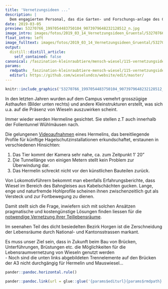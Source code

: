 ```yaml
---
title: 'Vernetzungsideen ...'
description: |
  Dem engagierten Personal, das die Garten- und Forschungs-anlage des Campus Grüental der ZHAW in Wädenswil bewirtschaftet, sind nicht nur ökologische Aufwertungen, sondern auch faszinierende Videoaufnahmen gelungen.   Sie zeigen eine interessante Verhaltensweise, die auch schon manch Lokomotivführer in ähnlicher Form gesehen hat.
date: 2019-03-05
preview: 53270766_1997054483750104_9073979648232128512_n.jpg
image_intro: images/fotos/2019_03_14_Vernetzungsideen_Gruental/53270766_1997054483750104_9073979648232128512_n.jpg
float_intro: left
image_fulltext: images/fotos/2019_03_14_Vernetzungsideen_Gruental/53270766_1997054483750104_9073979648232128512_n.jpg
output:
  distill::distill_article:
    self_contained: false
canonical: /faszination-kleinraubtiere/mensch-wiesel/115-vernetzungsideen
params:
  rmdpath: _faszination-kleinraubtiere-mensch-wiesel/115-vernetzungsideen/115-vernetzungsideen.Rmd
  editurl: https://github.com/wieselundco/website/edit/master/
---
```



```r
knitr::include_graphics('53270766_1997054483750104_9073979648232128512_n.jpg', error = FALSE) #images/fotos/2019_03_14_Vernetzungsideen_Gruental/53270766_1997054483750104_9073979648232128512_n.jpg
```

In den letzten Jahren wurden auf dem Campus vemehrt grosszügige
Asthaufen (Bilder unten rechts) und andere Kleinstrukturen erstellt, was
sich u.a. auf die Präsenz von Wieseln auszuwirken scheint.  

Immer wieder werden Hermeline gesichtet. Sie stellen z.T auch innerhalb
der Folientunnel Wühlmäusen nach. 

Die gelungenen
[Videoaufnahmen](https://www.youtube.com/watch?v=82V8zapGEWI&t=36s) eines
Hermelins, das bereitliegende Profile für künftige
Hagelschutzinstallationen erkundschaftet, erstaunen in verschiedenen
Hinsichten: 

1.  Das Tier kommt der Kamera sehr nahe, ca. zum Zeitpunkt 1' 20"
2.  Die Tunnellänge von einigen Metern stellt kein Problem zur
    Überwindung dar. 
3.  Das Hermelin schreckt nicht vor den künstlichen Bauteilen zurück.

Von Lokomotivführern bekommt man ebenfalls Erfahrungsberichte, dass
Wiesel im Bereich des Bahngleises aus Kabelschächten gucken. Lange, enge
und naturfremde Hohlprofile scheinen ihnen zwischenzeitlich gut als
Versteck und zur Fortbewegung zu dienen. 

Damit stellt sich die Frage, inwiefern sich mit solchen Ansätzen
pragmatische und kostengünstige Lösungen finden liessen für die
[notwendige Vernetzung ihrer
Teillebensräume](wissenschaft/wiesel-co-projekte/51-lra). 

Im seenahen Teil des dicht besiedelten Bezirk Horgen ist die
Zerschneidung der Lebensräume durch National- und Kantonsstrassen
markant. 

Es muss unser Ziel sein, dass in Zukunft beim Bau von Brücken,
Unterführungen, Brüstungen etc. die Möglichkeiten für die
Lebensraumvernetzung von Wieseln genutzt werden  
- Noch sind die unten links abgebildeten Trennelemente auf den Brücken
der A3 nicht durchgängig für Hermelin und Mauswiesel...

 

<!-- <table style="width: 553px; height: 15px; float: left;"> -->
<!-- <colgroup> -->
<!-- <col style="width: 50%" /> -->
<!-- <col style="width: 50%" /> -->
<!-- </colgroup> -->
<!-- <tbody> -->
<!-- <tr class="odd"> -->
<!-- <td style="width: 374px"><p><img src="images/fotos/2019_03_14_Vernetzungsideen_Gruental/2017-04-10_184059_red.jpg" width="524" height="699" />     </p></td> -->
<!-- <td style="width: 505px"><p><img src="images/fotos/2019_03_14_Vernetzungsideen_Gruental/2018-04-16_173827_red.jpg" width="347" height="195" /></p> -->
<!-- <p> </p> -->
<!-- <p> </p> -->
<!-- <p><img src="images/fotos/2019_03_14_Vernetzungsideen_Gruental/2018-04-16-174743_red.jpg" width="347" height="195" /></p></td> -->
<!-- </tr> -->
<!-- <tr class="even"> -->
<!-- <td style="width: 374px"> </td> -->
<!-- <td style="width: 505px"> </td> -->
<!-- </tr> -->
<!-- </tbody> -->
<!-- </table> -->

 

 

 

 

 

 

 

```r
pander::pandoc.horizontal.rule()

pander::pandoc.link(url = glue::glue('{params$editurl}{params$rmdpath}'),text = 'Artikel bearbeiten')
```

<!--http://wieselundco.ch/faszination-kleinraubtiere/mensch-wiesel/115-vernetzungsideen-->
